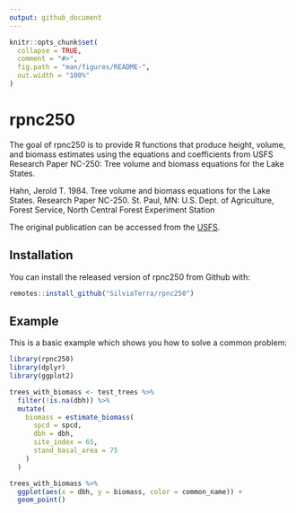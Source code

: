 ```yaml
---
output: github_document
---
```


<!-- README.md is generated from README.Rmd. Please edit that file -->

```r
knitr::opts_chunk$set(
  collapse = TRUE,
  comment = "#>",
  fig.path = "man/figures/README-",
  out.width = "100%"
)
```

# rpnc250

<!-- badges: start -->
<!-- badges: end -->

The goal of rpnc250 is to provide R functions that produce height, volume, and
biomass estimates using the equations and coefficients from USFS Research Paper
NC-250: Tree volume and biomass equations for the Lake States.

Hahn, Jerold T. 1984. Tree volume and biomass equations for the Lake States. 
Research Paper NC-250. 
St. Paul, MN: U.S. Dept. of Agriculture, Forest Service, North Central Forest Experiment Station

The original publication can be accessed from the
[USFS](https://www.fs.usda.gov/treesearch/pubs/10037).

## Installation

You can install the released version of rpnc250 from Github with:

``` r
remotes::install_github("SilviaTerra/rpnc250")
```

## Example

This is a basic example which shows you how to solve a common problem:

```r
library(rpnc250)
library(dplyr)
library(ggplot2)

trees_with_biomass <- test_trees %>%
  filter(!is.na(dbh)) %>%
  mutate(
    biomass = estimate_biomass(
      spcd = spcd,
      dbh = dbh,
      site_index = 65,
      stand_basal_area = 75
    )
  )

trees_with_biomass %>%
  ggplot(aes(x = dbh, y = biomass, color = common_name)) +
  geom_point()
```

